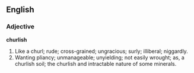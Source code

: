 ==English==

===Adjective===

'''churlish'''

#Like a churl; rude; cross-grained; ungracious; surly; illiberal; niggardly.
#Wanting pliancy; unmanageable; unyielding; not easily wrought; as, a churlish soil; the churlish and intractable nature of some minerals.